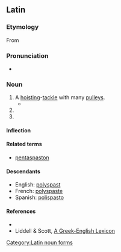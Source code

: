 ==Latin==

===Etymology===
From {{etyl|grc|la}}  {{term|πολύσπαστον||compound pulley|tr=poluspaston|lang=grc|sc=polytonic}}

===Pronunciation===
* {{IPA|/ˈpo.lʏˌspas.ton/|lang=la}}

===Noun===
{{la-noun|polyspaston|polyspasti#Latin|polyspastī|n|second}}

# A [[hoist]]ing-[[tackle]] with many [[pulleys]].
#* {{Q|la|Vitruvius|De architectura|10|5|quote=Hoc genus machinae '''polyspaston''' appellatur, quod multis orbiculorum circumitionibus et facilitatem summam praestat et celeritatem.}}
# {{inflection of|polyspaston||acc|s|lang=la}}
# {{inflection of|polyspaston||voc|s|lang=la}}

====Inflection====
{{la-decl-2nd-N-Greek|polyspast}}

====Related terms====
* [[pentaspaston]]

====Descendants====
* English: [[polyspast]]
* French: [[polyspaste]]
* Spanish: [[polispasto]]

====References====
* {{R:L&S|polyspaston}}
* Liddell & Scott, [http://perseus.mpiwg-berlin.mpg.de/cgi-bin/resolveform?lookup=poluspastos&type=begin&lang=greek&searchText=&options=Sort+Results+Alphabetically&.submit=Submit+Query&formentry=1&lang=greek A Greek-English Lexicon]

[[Category:Latin noun forms]]